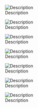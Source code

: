[[Image:Freedom EV -1.jpg|thumb|left|Description]]

[[Image:Freedom EV - 2.jpg|thumb|Description]]

[[Image:Freedom EV - 3.jpg|thumb|left|Description]]

[[Image:Freedom EV - 4.jpg|thumb|Description]]

[[Image:Freedom EV - 5.jpg|thumb|left|Description]]

[[Image:Freedom EV - 6.jpg|thumb|Description]]

[[Image:Freedom EV - 7.jpg|thumb|left|Description]]